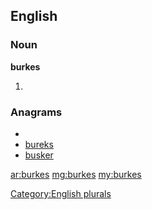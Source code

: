 ==English==

===Noun===
'''burkes'''

# {{plural of|[[burke]]}}

===Anagrams===
* {{alphagram|bekrsu}}
* [[bureks#English|bureks]]
* [[busker#English|busker]]

[[Category:English plurals]]

[[ar:burkes]]
[[mg:burkes]]
[[my:burkes]]